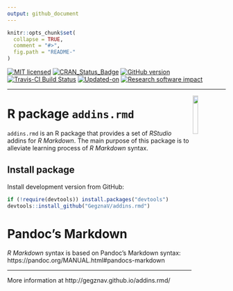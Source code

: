 ```yaml
---
output: github_document
---
```


<!-- 

TO DO: 

1. Create an interactive addin, that enables to select formatting options;
2. Write unit tests.
3. Insert link [label](link_location)
4. Insert image ![caption](image_location)
5. Insert image with caption (interactive input through Shiny):

fig_id = sub("\\.","_",
             paste0("fig_ID__", (as.double(Sys.time()))))

```r
# Figure location
knitr::include_graphics("image_location")

# Figure caption/name/description
CAPTION = "The_caption_of_your_figure_comes_here..."
```

6. Write function to check if there is a space before and after the selection
(for %>% and similar operators)

7. Add possibility not to add list bullets and numbers to the empty rows.

-->

<!-- README.md is generated from README.Rmd. Please edit that file -->

```r
knitr::opts_chunk$set(
  collapse = TRUE,
  comment = "#>",
  fig.path = "README-"
)
```

[![MIT licensed](https://img.shields.io/badge/license-MIT-blue.svg)](https://opensource.org/licenses/MIT)
[![CRAN_Status_Badge](http://www.r-pkg.org/badges/version/addins.rmd)](https://cran.r-project.org/package=addins.rmd)
[![GitHub version](https://img.shields.io/badge/GitHub-`r packageVersion("addins.rmd")`-brightgreen.svg)](https://github.com/GegznaV/addins.rmd)
[![Travis-CI Build Status](https://travis-ci.org/GegznaV/addins.rmd.png?branch=master)](https://travis-ci.org/GegznaV/addins.rmd)
[![Updated-on](https://img.shields.io/badge/Updated%20on-`r gsub('-', '--', Sys.Date())`-yellowgreen.svg)](/commits/master)
[![Research software impact](http://depsy.org/api/package/cran/addins.rmd/badge.svg)](http://depsy.org/package/r/addins.rmd)

<!-- [![Rdoc](http://www.rdocumentation.org/badges/version/addins.rmd)](http://www.rdocumentation.org/packages/addins.rmd) -->

<!--
```r
knitr::include_graphics("http://gegznav.github.io/addins.rmd/logo.png")
```
-->
***

<img src="http://gegznav.github.io/addins.rmd/logo.png" align="right" width="15%" height="15%"/> 
   
R package `addins.rmd`  
=========================================================================

`addins.rmd` is an R package that provides a set of *RStudio* addins for *R Markdown*. The main purpose of this package is to alleviate learning process of *R Markdown* syntax. 

<!-- 
1) **format text in R Markdown documents**: 
    - **enclose** either selected text or selected rows with special symbols and text gets inerpreted in a special way when rendered with R Markdown (e.g., converts "bold" into "\*\*bold\*\*"
that is interpreted as "**bold**").
2) **insert** text (e.g., operators `%>%`, `<<-`, `%$%`) at the cursor position; 
3)  **replace** symbols in selected
pieces of text (e.g., convert backslashes to forward slashes which results 
in strings like `"c:\data\"` converted into `"c:/data/"`). 
-->



Install package
---------------------------

<!-- Install released version from CRAN: -->
<!-- ```{r Install package from CRAN, eval=FALSE} -->
<!-- install.packages("addins.rmd") -->
<!-- ``` -->

Install development version from GitHub:
```r
if (!require(devtools)) install.packages("devtools")
devtools::install_github("GegznaV/addins.rmd")
```

<!-- Recommended workflow and a few examples -->
<!-- ----------------------------------------------------- -->

<!-- Get started online http://gegznav.github.io/addins.rmd/articles/v1_workflow.html -->

<!-- And offline: -->
<!-- ```{r, eval=FALSE} -->
<!-- vignette("v1_workflow", package = "addins.rmd") -->
<!-- ``` -->
<!-- browseVignettes("addins.rmd") -->


Pandoc's Markdown
==============================================================================

*R Markdown* syntax is based on Pandoc's Markdown syntax:
https://pandoc.org/MANUAL.html#pandocs-markdown


***

More information at http://gegznav.github.io/addins.rmd/



